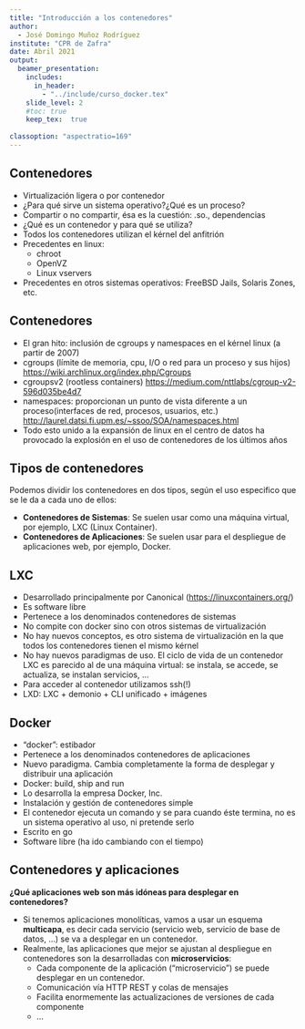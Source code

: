 ```yaml
---
title: "Introducción a los contenedores"
author: 
  - José Domingo Muñoz Rodríguez
institute: "CPR de Zafra"
date: Abril 2021
output: 
  beamer_presentation:
    includes:
      in_header: 
        - "../include/curso_docker.tex"
    slide_level: 2
    #toc: true
    keep_tex:  true
    
classoption: "aspectratio=169"
---
```


## Contenedores

* Virtualización ligera o por contenedor 
* ¿Para qué sirve un sistema operativo?¿Qué es un proceso?
* Compartir o no compartir, ésa es la cuestión: .so., dependencias
* ¿Qué es un contenedor y para qué se utiliza?
* Todos los contenedores utilizan el kérnel del anfitrión
* Precedentes en linux:
  * chroot
  * OpenVZ
  * Linux vservers
* Precedentes en otros sistemas operativos: FreeBSD Jails, Solaris Zones, etc.

## Contenedores

* El gran hito: inclusión de cgroups y namespaces en el kérnel linux (a partir de 2007)
* cgroups (límite de memoria, cpu, I/O o red para un proceso y sus hijos)
[https://wiki.archlinux.org/index.php/Cgroups](https://wiki.archlinux.org/index.php/Cgroups)
* cgroupsv2 (rootless containers)
[https://medium.com/nttlabs/cgroup-v2-596d035be4d7](https://medium.com/nttlabs/cgroup-v2-596d035be4d7)
* namespaces: proporcionan un punto de vista diferente a un proceso(interfaces de red, procesos, usuarios, etc.)
[http://laurel.datsi.fi.upm.es/~ssoo/SOA/namespaces.html](http://laurel.datsi.fi.upm.es/~ssoo/SOA/namespaces.html)
* Todo esto unido a la expansión de linux en el centro de datos ha provocado la explosión en el uso de contenedores de los últimos años

## Tipos de contenedores

Podemos dividir los contenedores en dos tipos, según el uso especifico que se le da a cada uno de ellos:

* **Contenedores de Sistemas**: Se suelen usar como una máquina virtual, por ejemplo, LXC (Linux Container).
* **Contenedores de Aplicaciones**: Se suelen usar para el despliegue de aplicaciones web, por ejemplo, Docker.

## LXC

* Desarrollado principalmente por Canonical ([https://linuxcontainers.org/](https://linuxcontainers.org/))
* Es software libre
* Pertenece a los denominados contenedores de sistemas
* No compite con docker sino con otros sistemas de virtualización
* No hay nuevos conceptos, es otro sistema de virtualización en la que todos los contenedores tienen el mismo kérnel
* No hay nuevos paradigmas de uso. El ciclo de vida de un contenedor LXC es parecido al de una máquina virtual: se instala, se accede, se actualiza, se instalan servicios, ...
* Para acceder al contenedor utilizamos ssh(!)
* LXD: LXC + demonio + CLI unificado + imágenes

## Docker

* “docker”: estibador
* Pertenece a los denominados contenedores de aplicaciones
* Nuevo paradigma. Cambia completamente la forma de desplegar y distribuir una aplicación
* Docker: build, ship and run
* Lo desarrolla la empresa Docker, Inc.
* Instalación y gestión de contenedores simple
* El contenedor ejecuta un comando y se para cuando éste termina, no es un sistema operativo al uso, ni pretende serlo
* Escrito en go
* Software libre (ha ido cambiando con el tiempo)

## Contenedores y aplicaciones

**¿Qué aplicaciones web son más idóneas para desplegar en contenedores?**

* Si tenemos aplicaciones monolíticas, vamos a usar un esquema **multicapa**, es decir cada servicio (servicio web, servicio de base de datos, ...) se va a desplegar en un contenedor.
* Realmente, las aplicaciones que mejor se ajustan al despliegue en contenedores son la desarrolladas con **microservicios**:
  * Cada componente de la aplicación ("microservicio") se puede desplegar en un contenedor.
  * Comunicación vía HTTP REST y colas de mensajes
  * Facilita enormemente las actualizaciones de versiones de cada componente
  * ...


